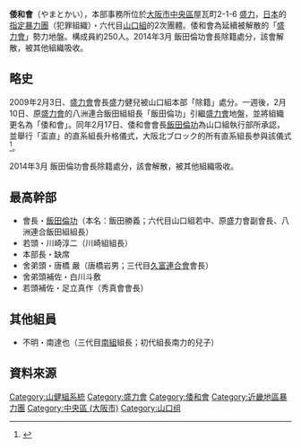'''倭和會'''（やまとかい），本部事務所位於[[大阪市|大阪市]][[中央區_(大阪市)|中央區]]屋瓦町2-1-6 [http://maps.google.co.jp/maps?q=%E5%A4%A7%E9%98%AA%E5%B8%82%E4%B8%AD%E5%A4%AE%E5%8C%BA%E7%93%A6%E5%B1%8B%E7%94%BA2-1-6&sll=24.99341,121.296967&sspn=0.159631,0.307274&ie=UTF8&hq=&hnear=%E6%97%A5%E6%9C%AC%E5%A4%A7%E9%98%AA%E4%B8%AD%E5%A4%AE%E5%8C%BA%E7%93%A6%E5%B1%8B%E7%94%BA%EF%BC%92%E4%B8%81%E7%9B%AE%EF%BC%91%E2%88%92%EF%BC%96&ll=34.671783,135.513766&spn=0,359.997599&z=19&layer=c&cbll=34.671528,135.513766&panoid=siCMMbdDH1c8TyGYDIOZgg&cbp=12,120.39,,0,1.8 盛力]，[[日本|日本]]的[[指定暴力團|指定暴力團]]（犯罪組織）・六代目[[山口組|山口組]]的2次團體。倭和會為延續被解散的「[[盛力會|盛力會]]」勢力地盤。構成員約250人。2014年3月 飯田倫功會長除籍處分，該會解散，被其他組織吸收。

==略史==
2009年2月3日、[[盛力會|盛力會]]會長盛力健兒被山口組本部「除籍」處分。一週後，2月10日、原[[盛力會|盛力會]]的八洲連合飯田組組長「飯田倫功」引繼[[盛力會|盛力會]]地盤，並將組織更名為「倭和會」。同年2月17日、倭和會會長[[飯田倫功|飯田倫功]]為山口組執行部所承認，並舉行「盃直」的直系組長升格儀式，大阪北ブロック的所有直系組長参與該儀式<ref>{{Cite web |url=http://www.nihonjournal.jp/web/jituwa_200910/index.html |title=山口組　新直参「倭和会」盃直し詳報  週刊実話2009/3 |access-date=2013-11-02 |archive-url=https://web.archive.org/web/20131105061035/http://www.nihonjournal.jp/web/jituwa_200910/index.html |archive-date=2013-11-05 |dead-url=yes }}</ref>。

2014年3月 飯田倫功會長除籍處分，該會解散，被其他組織吸收。

==最高幹部==
*會長・[[飯田倫功|飯田倫功]]（本名：飯田勝義；六代目山口組若中、原盛力會副會長、八洲連合飯田組組長）
*若頭・川崎淳二（川崎組組長）
*本部長・缺席
*舍弟頭・唐橋 嚴（唐橋岩男；三代目[[久富連合會|久富連合會]]會長）
*舍弟頭補佐・白川斗敷
*若頭補佐・足立真作（秀真會會長）

==其他組員==
*不明・南達也（三代目[[南組_(倭和會)|南組]]組長；初代組長南力的兒子）

== 資料來源 ==
{{reflist}}

{{六代目山口組}}
{{Japan-org-stub}}

{{DEFAULTSORT:Yamato kai}}
[[Category:山健組系統|Category:山健組系統]]
[[Category:盛力會|Category:盛力會]]
[[Category:倭和會|Category:倭和會]]
[[Category:近畿地區暴力團|Category:近畿地區暴力團]]
[[Category:中央區_(大阪市)|Category:中央區 (大阪市)]]
[[Category:山口组|Category:山口组]]